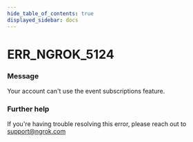 ```yaml
---
hide_table_of_contents: true
displayed_sidebar: docs
---
```



# ERR_NGROK_5124

### Message

Your account can't use the event subscriptions feature.

<ErrorDetails error="err_ngrok_5124" />

### Further help

If you're having trouble resolving this error, please reach out to [support@ngrok.com](mailto:support@ngrok.com?subject=Help%20with%20ERR_NGROK_5124)
